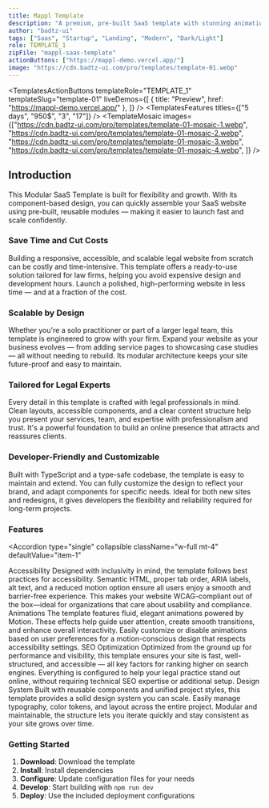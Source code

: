 ```yaml
---
title: Mappl Template
description: "A premium, pre-built SaaS template with stunning animations and modern UI components. Built with Next.js, TypeScript, Motion, and Shadcn UI."
author: "badtz-ui"
tags: ["Saas", "Startup", "Landing", "Modern", "Dark/Light"]
role: TEMPLATE_1
zipFile: "mappl-saas-template"
actionButtons: ["https://mappl-demo.vercel.app/"]
image: "https://cdn.badtz-ui.com/pro/templates/template-01.webp"
---
```


<TemplatesActionButtons 
  templateRole="TEMPLATE_1"
  templateSlug="template-01"
  liveDemos={[
    { title: "Preview", href: "https://mappl-demo.vercel.app/" },
  ]} 
/>
<TemplatesFeatures titles={["5 days", "950$", "3", "17"]} />
<TemplateMosaic images={["https://cdn.badtz-ui.com/pro/templates/template-01-mosaic-1.webp",
    "https://cdn.badtz-ui.com/pro/templates/template-01-mosaic-2.webp",
    "https://cdn.badtz-ui.com/pro/templates/template-01-mosaic-3.webp",
    "https://cdn.badtz-ui.com/pro/templates/template-01-mosaic-4.webp",
  ]}
/>

## Introduction

This Modular SaaS Template is built for flexibility and growth. With its component-based design, you can quickly assemble your SaaS website using pre-built, reusable modules — making it easier to launch fast and scale confidently.

### Save Time and Cut Costs

Building a responsive, accessible, and scalable legal website from scratch can be costly and time-intensive. This template offers a ready-to-use solution tailored for law firms, helping you avoid expensive design and development hours. Launch a polished, high-performing website in less time — and at a fraction of the cost.

### Scalable by Design

Whether you're a solo practitioner or part of a larger legal team, this template is engineered to grow with your firm. Expand your website as your business evolves — from adding service pages to showcasing case studies — all without needing to rebuild. Its modular architecture keeps your site future-proof and easy to maintain.

### Tailored for Legal Experts

Every detail in this template is crafted with legal professionals in mind. Clean layouts, accessible components, and a clear content structure help you present your services, team, and expertise with professionalism and trust. It's a powerful foundation to build an online presence that attracts and reassures clients.

### Developer-Friendly and Customizable

Built with TypeScript and a type-safe codebase, the template is easy to maintain and extend. You can fully customize the design to reflect your brand, and adapt components for specific needs. Ideal for both new sites and redesigns, it gives developers the flexibility and reliability required for long-term projects.


### Features

<Accordion
  type="single"
  collapsible
  className="w-full mt-4"
  defaultValue="item-1"
>
  <AccordionItem value="item-1">
    <AccordionTrigger>Accessibility</AccordionTrigger>
    <AccordionContent className="flex flex-col gap-4 text-balance">
      <span>
        Designed with inclusivity in mind, the template follows best practices
        for accessibility. Semantic HTML, proper tab order, ARIA labels, alt
        text, and a reduced motion option ensure all users enjoy a smooth and
        barrier-free experience.
      </span>
      <span>
        This makes your website WCAG-compliant out of the box—ideal for
        organizations that care about usability and compliance.
      </span>
    </AccordionContent>
  </AccordionItem>
  <AccordionItem value="item-2">
    <AccordionTrigger>Animations</AccordionTrigger>
    <AccordionContent className="flex flex-col gap-4 text-balance">
      <span>
        The template features fluid, elegant animations powered by
        Motion. These effects help guide user attention, create smooth
        transitions, and enhance overall interactivity.
      </span>
      <span>
        Easily customize or disable animations based on user preferences for a
        motion-conscious design that respects accessibility settings.
      </span>
    </AccordionContent>
  </AccordionItem>
  <AccordionItem value="item-3">
    <AccordionTrigger>SEO Optimization</AccordionTrigger>
    <AccordionContent className="flex flex-col gap-4 text-balance">
      <span>
        Optimized from the ground up for performance and visibility, this
        template ensures your site is fast, well-structured, and accessible —
        all key factors for ranking higher on search engines.
      </span>
      <span>
      Everything is configured to help your legal practice stand out online,
      without requiring technical SEO expertise or additional setup.
      </span>
    </AccordionContent>
  </AccordionItem>
  <AccordionItem value="item-4">
    <AccordionTrigger>Design System</AccordionTrigger>
    <AccordionContent className="flex flex-col gap-4 text-balance">
      <span>
        Built with reusable components and unified project styles, this
        template provides a solid design system you can scale. Easily manage
        typography, color tokens, and layout across the entire project.
      </span>
      <span>
        Modular and maintainable, the structure lets you iterate quickly and
        stay consistent as your site grows over time.
      </span>
    </AccordionContent>
  </AccordionItem>
</Accordion>



### Getting Started

1. **Download**: Download the template
2. **Install**: Install dependencies
3. **Configure**: Update configuration files for your needs
4. **Develop**: Start building with `npm run dev`
5. **Deploy**: Use the included deployment configurations


<TemplateCta />